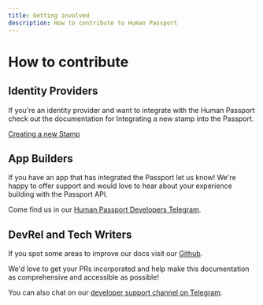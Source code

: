 ```yaml
---
title: Getting involved
description: How to contribute to Human Passport
---
```


# How to contribute

## Identity Providers

If you're an identity provider and want to integrate with the Human Passport check out the documentation for Integrating a new stamp into the Passport.

[Creating a new Stamp](../stamps/overview)


## App Builders

If you have an app that has integrated the Passport let us know! We're happy to offer support and would love to hear about your experience building with the Passport API.

Come find us in our [Human Passport Developers Telegram](https://t.me/+Mcp9RsRV7tVmYjZh).


## DevRel and Tech Writers

If you spot some areas to improve our docs visit our [Github](https://github.com/passportxyz/passport-docs).

We'd love to get your PRs incorporated and help make this documentation as comprehensive and accessible as possible!

You can also chat on our [developer support channel on Telegram](https://t.me/+Mcp9RsRV7tVmYjZh).